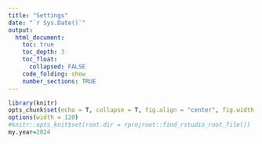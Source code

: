 ```yaml
---
title: "Settings"
date: "`r Sys.Date()`"
output:
  html_document:
    toc: true
    toc_depth: 3
    toc_float:
      collapsed: FALSE
    code_folding: show
    number_sections: TRUE
---
```


```r
library(knitr)
opts_chunk$set(echo = T, collapse = T, fig.align = "center", fig.width = 9, fig.height = 6, message=F, warning=F)
options(width = 120)
#knitr::opts_knit$set(root.dir = rprojroot::find_rstudio_root_file())
my.year=2024

```    

```r
```
